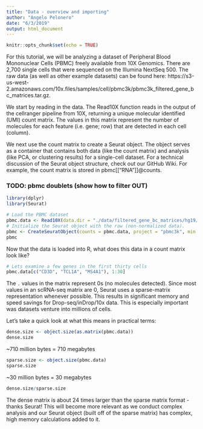 ```yaml
---
title: "Data - overview and importing"
author: "Angelo Pelonero"
date: "6/3/2019"
output: html_document
---
```


```r
knitr::opts_chunk$set(echo = TRUE)
```

For this tutorial, we will be analyzing a dataset of Peripheral Blood Mononuclear Cells (PBMC) freely available from 10X Genomics. There are 2,700 single cells that were sequenced on the Illumina NextSeq 500. The raw data (as well as other example datasets) can be found here: https://s3-us-west-2.amazonaws.com/10x.files/samples/cell/pbmc3k/pbmc3k_filtered_gene_bc_matrices.tar.gz.

We start by reading in the data. The Read10X function reads in the output of the cellranger pipeline from 10X, returning a unique molecular identified (UMI) count matrix. The values in this matrix represent the number of molecules for each feature (i.e. gene; row) that are detected in each cell (column).

We next use the count matrix to create a Seurat object. The object serves as a container that contains both data (like the count matrix) and analysis (like PCA, or clustering results) for a single-cell dataset. For a technical discussion of the Seurat object structure, check out our GitHub Wiki. For example, the count matrix is stored in pbmc[["RNA"]]@counts.

### TODO: pbmc doublets (show how to filter OUT)

```r
library(dplyr)
library(Seurat)

# Load the PBMC dataset
pbmc.data <- Read10X(data.dir = "./data/filtered_gene_bc_matrices/hg19/")
# Initialize the Seurat object with the raw (non-normalized data).
pbmc <- CreateSeuratObject(counts = pbmc.data, project = "pbmc3k", min.cells = 3, min.features = 200)
pbmc
```
Now that the data is loaded into R, what does this data in a count matrix look like?

```r
# Lets examine a few genes in the first thirty cells
pbmc.data[c("CD3D", "TCL1A", "MS4A1"), 1:30]
```
The `.` values in the matrix represent 0s (no molecules detected). Since most values in an scRNA-seq matrix are 0, Seurat uses a sparse-matrix representation whenever possible. This results in significant memory and speed savings for Drop-seq/inDrop/10x data. This is especially important was datasets venture into millions of cells.

Let's take a quick look at what this means in practical terms:
```r
dense.size <- object.size(as.matrix(pbmc.data))
dense.size
```
~710 million bytes = 710 megabytes

```r
sparse.size <- object.size(pbmc.data)
sparse.size
```
~30 million bytes = 30 megabytes

```r
dense.size/sparse.size
```
The dense matrix is about 24 times larger than the sparse matrix format - thanks Seurat! This will become more relevant as we conduct complex analysis and our Seurat object (built off of the sparse matrix) has complex, high memory calculations added to it.
